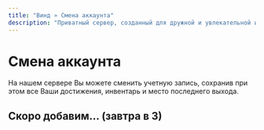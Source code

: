 ```yaml
---
title: "Винд » Смена аккаунта"
description: "Приватный сервер, созданный для дружной и увлекательной игры."
---
```

# Смена аккаунта

На нашем сервере Вы можете сменить учетную запись, сохранив при этом все Ваши достижения, инвентарь и место последнего выхода.

## Скоро добавим... (завтра в 3)
